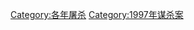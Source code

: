{{cat topic in year| topic=屠殺| year=1997}}

[[Category:各年屠杀|Category:各年屠杀]]
[[Category:1997年谋杀案|Category:1997年谋杀案]]